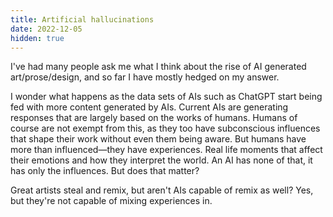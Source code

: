 ```yaml
---
title: Artificial hallucinations
date: 2022-12-05
hidden: true
---
```


I've had many people ask me what I think about the rise of AI generated art/prose/design, and so far I have mostly hedged on my answer. 

I wonder what happens as the data sets of AIs such as ChatGPT start being fed with more content generated by AIs. Current AIs are generating responses that are largely based on the works of humans. Humans of course are not exempt from this, as they too have subconscious influences that shape their work without even them being aware. But humans have more than influenced—they have experiences. Real life moments that affect their emotions and how they interpret the world. An AI has none of that, it has only the influences. But does that matter? 

Great artists steal and remix, but aren't AIs capable of remix as well? Yes, but they're not capable of mixing experiences in. 
